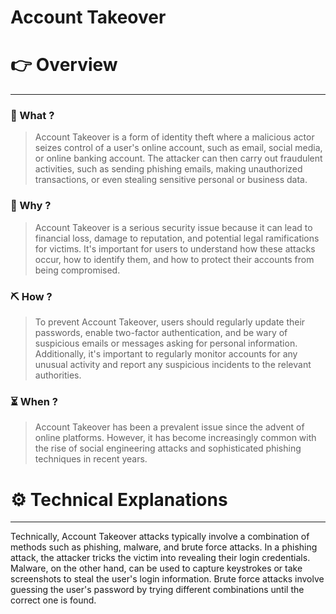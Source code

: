 # Account Takeover


# 👉 Overview

---

### 👀 What ?

> Account Takeover is a form of identity theft where a malicious actor seizes control of a user's online account, such as email, social media, or online banking account. The attacker can then carry out fraudulent activities, such as sending phishing emails, making unauthorized transactions, or even stealing sensitive personal or business data.
> 

### 🧐 Why ?

> Account Takeover is a serious security issue because it can lead to financial loss, damage to reputation, and potential legal ramifications for victims. It's important for users to understand how these attacks occur, how to identify them, and how to protect their accounts from being compromised.
> 

### ⛏️ How ?

> To prevent Account Takeover, users should regularly update their passwords, enable two-factor authentication, and be wary of suspicious emails or messages asking for personal information. Additionally, it's important to regularly monitor accounts for any unusual activity and report any suspicious incidents to the relevant authorities.
> 

### ⏳ When ?

> Account Takeover has been a prevalent issue since the advent of online platforms. However, it has become increasingly common with the rise of social engineering attacks and sophisticated phishing techniques in recent years.
> 

# ⚙️ Technical Explanations

---

Technically, Account Takeover attacks typically involve a combination of methods such as phishing, malware, and brute force attacks. In a phishing attack, the attacker tricks the victim into revealing their login credentials. Malware, on the other hand, can be used to capture keystrokes or take screenshots to steal the user's login information. Brute force attacks involve guessing the user's password by trying different combinations until the correct one is found.
